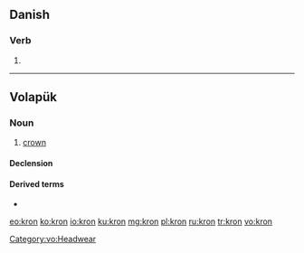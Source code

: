 {{also|Kron|krön|kron-}}

==Danish==

===Verb===
{{head|da|verb form}}

# {{imperative of|krone|lang=da}}

----

==Volapük==

===Noun===
{{vo-noun}}

# [[crown]]

====Declension====
{{vo-decl-noun}}

====Derived terms====
* {{l|vo|kronön}}

[[Category:vo:Headwear]]

[[eo:kron]]
[[ko:kron]]
[[io:kron]]
[[ku:kron]]
[[mg:kron]]
[[pl:kron]]
[[ru:kron]]
[[tr:kron]]
[[vo:kron]]